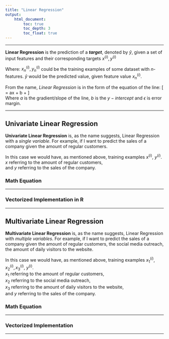 ```yaml
---
title: "Linear Regression"
output:
    html_document:
        toc: true
        toc_depth: 3
        toc_float: true
---
```



***  

__Linear Regression__ is the prediction of a __*target*__, denoted by $\hat{y}$, given a set of input features and their corresponding targets $x^{(i)}, y^{(i)}$

Where: 
$x_n^{(i)}, y_n^{(i)}$ could be the training examples of some dataset with $n$-features.
$\hat{y}$ would be the predicted value, given feature value $x_n^{(i)}$.

From the name, _Linear Regression_ is in the form of the equation of the line:
\[\hat{y} = ax + b + \epsilon\]  
Where $a$ is the gradient/slope of the line, $b$ is the $y - intercept$ and $\epsilon$ is error margin.

***

## Univariate Linear Regression {.tabset}
__Univariate Linear Regression__ is, as the name suggests, Linear Regression with a _single variable_. For example, if I want to predict the sales of a company given the amount of regular customers.

In this case we would have, as mentioned above, training examples $x^{(i)},\ y^{(i)}$.   
$x$ referring to the amount of regular customers,  
and $y$ referring to the sales of the company.

### Math Equation

***

### Vectorized Implementation in R

***

## Multivariate Linear Regression {.tabset}
__Multivariate Linear Regression__ is, as the name suggests, Linear Regression with _multiple variables_. For example, if I want to predict the sales of a company given the amount of regular customers, the social media outreach, the amount of daily visitors to the website.

In this case we would have, as mentioned above, training examples $x_1^{(i)}, x_2^{(i)}, x_3^{(i)},\ y^{(i)}$.  
$x_1$ referring to the amount of regular customers,  
$x_2$ referring to the social media outreach,   
$x_3$ referring to the amount of daily visitors to the website,  
and $y$ referring to the sales of the company.  


### Math Equation

***

### Vectorized Implementation

***

